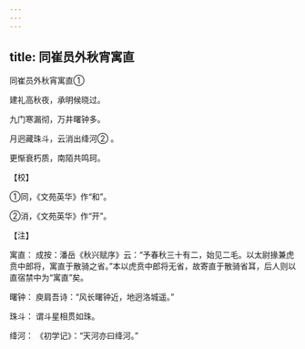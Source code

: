 ```yaml
---
---
---
```

title: 同崔员外秋宵寓直
---



同崔员外秋宵寓直①


建礼高秋夜，承明候晓过。

九门寒漏彻，万井曙钟多。

月迥藏珠斗，云消出绛河② 。

更惭衰朽质，南陌共鸣珂。

【校】

①同，《文苑英华》作“和”。

②消，《文苑英华》作“开”。

【注】

寓直： 成按：潘岳《秋兴赋序》云：“予春秋三十有二，始见二毛。以太尉掾兼虎贲中郎将，寓直于散骑之省。”本以虎贲中郎将无省，故寄直于散骑省耳，后人则以直宿禁中为“寓直”矣。

曙钟： 庾肩吾诗：“风长曙钟近，地迥洛城遥。”

珠斗： 谓斗星相贯如珠。

绛河： 《初学记》：“天河亦曰绛河。”